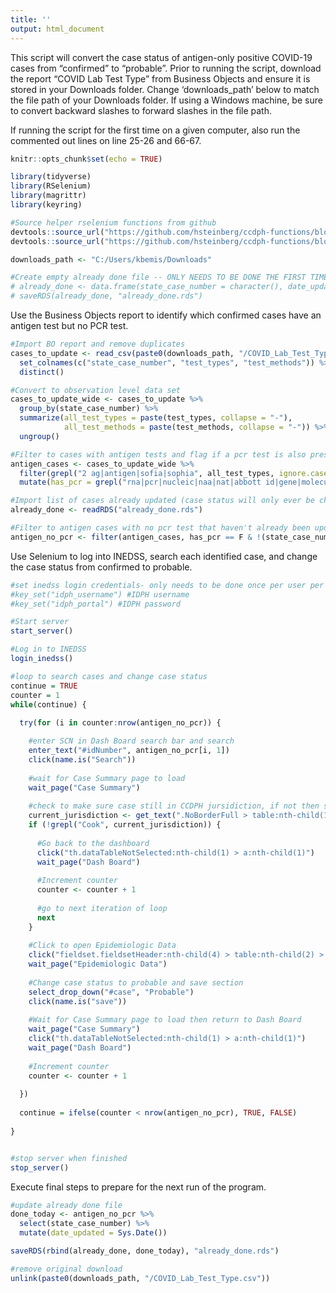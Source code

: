 ```yaml
---
title: ''
output: html_document
---
```


This script will convert the case status of antigen-only positive COVID-19 cases from "confirmed" to "probable". Prior to running the script, download the report "COVID Lab Test Type" from Business Objects and ensure it is stored in your Downloads folder. Change 'downloads_path' below to match the file path of your Downloads folder. If using a Windows machine, be sure to convert backward slashes to forward slashes in the file path.

If running the script for the first time on a given computer, also run the commented out lines on line 25-26 and 66-67.

```r
knitr::opts_chunk$set(echo = TRUE)

library(tidyverse)
library(RSelenium)
library(magrittr)
library(keyring)

#Source helper rselenium functions from github
devtools::source_url("https://github.com/hsteinberg/ccdph-functions/blob/master/general-use-rselenium-functions.R?raw=TRUE")
devtools::source_url("https://github.com/hsteinberg/ccdph-functions/blob/master/inedss-rselenium-functions.R?raw=TRUE")

downloads_path <- "C:/Users/kbemis/Downloads"

#Create empty already done file -- ONLY NEEDS TO BE DONE THE FIRST TIME RUNNING THE SCRIPT ON A COMPUTER
# already_done <- data.frame(state_case_number = character(), date_updated = as.Date(character()), stringsAsFactors = F)
# saveRDS(already_done, "already_done.rds")


```

Use the Business Objects report to identify which confirmed cases have an antigen test but no PCR test.

```r

#Import BO report and remove duplicates
cases_to_update <- read_csv(paste0(downloads_path, "/COVID_Lab_Test_Type.csv")) %>%
  set_colnames(c("state_case_number", "test_types", "test_methods")) %>%
  distinct()

#Convert to observation level data set
cases_to_update_wide <- cases_to_update %>%
  group_by(state_case_number) %>%
  summarize(all_test_types = paste(test_types, collapse = "-"),
            all_test_methods = paste(test_methods, collapse = "-")) %>%
  ungroup()

#Filter to cases with antigen tests and flag if a pcr test is also present
antigen_cases <- cases_to_update_wide %>%
  filter(grepl("2 ag|antigen|sofia|sophia", all_test_types, ignore.case = T)) %>%
  mutate(has_pcr = grepl("rna|pcr|nucleic|naa|nat|abbott id|gene|molecular|ORF1ab", all_test_types, ignore.case = T))

#Import list of cases already updated (case status will only ever be changed once)
already_done <- readRDS("already_done.rds") 

#Filter to antigen cases with no pcr test that haven't already been updated
antigen_no_pcr <- filter(antigen_cases, has_pcr == F & !(state_case_number %in% already_done$state_case_number))


```

Use Selenium to log into INEDSS, search each identified case, and change the case status from confirmed to probable.

```r

#set inedss login credentials- only needs to be done once per user per computer
#key_set("idph_username") #IDPH username
#key_set("idph_portal") #IDPH password

#Start server
start_server()

#Log in to INEDSS
login_inedss()

#loop to search cases and change case status
continue = TRUE
counter = 1
while(continue) {
  
  try(for (i in counter:nrow(antigen_no_pcr)) {

    #enter SCN in Dash Board search bar and search
    enter_text("#idNumber", antigen_no_pcr[i, 1])
    click(name.is("Search"))
  
    #wait for Case Summary page to load
    wait_page("Case Summary")
    
    #check to make sure case still in CCDPH jursidiction, if not then skip
    current_jurisdiction <- get_text(".NoBorderFull > table:nth-child(1) > tbody:nth-child(1) > tr:nth-child(1) > td:nth-child(2)")
    if (!grepl("Cook", current_jurisdiction)) {
      
      #Go back to the dashboard
      click("th.dataTableNotSelected:nth-child(1) > a:nth-child(1)")
      wait_page("Dash Board")
      
      #Increment counter
      counter <- counter + 1
      
      #go to next iteration of loop
      next
    }
  
    #Click to open Epidemiologic Data
    click("fieldset.fieldsetHeader:nth-child(4) > table:nth-child(2) > tbody:nth-child(1) > tr:nth-child(3) > td:nth-child(2) > a:nth-child(1)")
    wait_page("Epidemiologic Data")
  
    #Change case status to probable and save section
    select_drop_down("#case", "Probable")
    click(name.is("save"))
  
    #Wait for Case Summary page to load then return to Dash Board
    wait_page("Case Summary")
    click("th.dataTableNotSelected:nth-child(1) > a:nth-child(1)")
    wait_page("Dash Board")
    
    #Increment counter
    counter <- counter + 1
  
  })
  
  continue = ifelse(counter < nrow(antigen_no_pcr), TRUE, FALSE)
  
}


#stop server when finished
stop_server()

```

Execute final steps to prepare for the next run of the program.

```r

#update already done file
done_today <- antigen_no_pcr %>%
  select(state_case_number) %>%
  mutate(date_updated = Sys.Date())

saveRDS(rbind(already_done, done_today), "already_done.rds")

#remove original download
unlink(paste0(downloads_path, "/COVID_Lab_Test_Type.csv"))

```

